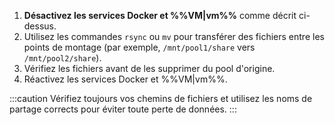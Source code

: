 1. **Désactivez les services Docker et %%VM|vm%%** comme décrit ci-dessus.
2. Utilisez les commandes `rsync` ou `mv` pour transférer des fichiers entre les points de montage (par exemple, `/mnt/pool1/share` vers `/mnt/pool2/share`).
3. Vérifiez les fichiers avant de les supprimer du pool d'origine.
4. Réactivez les services Docker et %%VM|vm%%.

:::caution
Vérifiez toujours vos chemins de fichiers et utilisez les noms de partage corrects pour éviter toute perte de données.
:::
